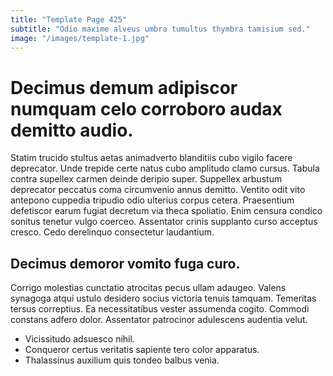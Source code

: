 ```yaml
---
title: "Template Page 425"
subtitle: "Odio maxime alveus umbra tumultus thymbra tamisium sed."
image: "/images/template-1.jpg"
---
```


# Decimus demum adipiscor numquam celo corroboro audax demitto audio.

Statim trucido stultus aetas animadverto blanditiis cubo vigilo facere deprecator. Unde trepide certe natus cubo amplitudo clamo cursus. Tabula contra supellex carmen deinde deripio super.
Suppellex arbustum deprecator peccatus coma circumvenio annus demitto. Ventito odit vito antepono cuppedia tripudio odio ulterius corpus cetera. Praesentium defetiscor earum fugiat decretum via theca spoliatio.
Enim censura condico sonitus tenetur vulgo coerceo. Assentator crinis supplanto curso acceptus cresco. Cedo derelinquo consectetur laudantium.

## Decimus demoror vomito fuga curo.

Corrigo molestias cunctatio atrocitas pecus ullam adaugeo. Valens synagoga atqui ustulo desidero socius victoria tenuis tamquam. Temeritas tersus correptius.
Ea necessitatibus vester assumenda cogito. Commodi constans adfero dolor. Assentator patrocinor adulescens audentia velut.

* Vicissitudo adsuesco nihil.
* Conqueror certus veritatis sapiente tero color apparatus.
* Thalassinus auxilium quis tondeo balbus venia.
